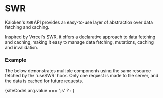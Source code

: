 
# SWR

Kaioken's `SWR` API provides an easy-to-use layer of abstraction over data fetching and caching.

Inspired by <ExternalLink href="https://swr.vercel.app/" >Vercel's SWR</ExternalLink>, 
it offers a declarative approach to data fetching and caching, 
making it easy to manage data fetching, mutations, caching and invalidation.


### Example
<CalloutBlock>
  The below demonstrates multiple components using the same resource
  fetched by the `useSWR` hook. Only one request is made to the server,
  and the data is cached for future requests.
</CalloutBlock>

{siteCodeLang.value === "js" ? <ExampleCode /> : <ExampleCodeTS />}
